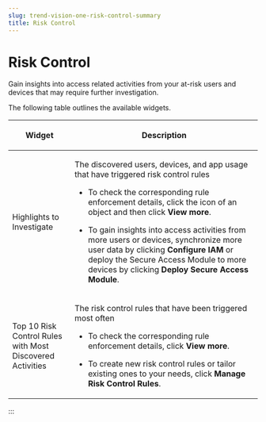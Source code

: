 ```yaml
---
slug: trend-vision-one-risk-control-summary
title: Risk Control
---
```

# Risk Control

Gain insights into access related activities from your at-risk users and devices that may require further investigation.

The following table outlines the available widgets.

<table>
<colgroup>
<col style="width: 25%" />
<col style="width: 75%" />
</colgroup>
<thead>
<tr>
<th><p>Widget</p></th>
<th><p>Description</p></th>
</tr>
</thead>
<tbody>
<tr>
<td><p>Highlights to Investigate</p></td>
<td><p>The discovered users, devices, and app usage that have triggered risk control rules</p>
<ul>
<li><p>To check the corresponding rule enforcement details, click the icon of an object and then click <strong>View more</strong>.</p></li>
<li><p>To gain insights into access activities from more users or devices, synchronize more user data by clicking <strong>Configure IAM</strong> or deploy the Secure Access Module to more devices by clicking <strong>Deploy Secure Access Module</strong>.</p></li>
</ul></td>
</tr>
<tr>
<td><p>Top 10 Risk Control Rules with Most Discovered Activities</p></td>
<td><p>The risk control rules that have been triggered most often</p>
<ul>
<li><p>To check the corresponding rule enforcement details, click <strong>View more</strong>.</p></li>
<li><p>To create new risk control rules or tailor existing ones to your needs, click <strong>Manage Risk Control Rules</strong>.</p></li>
</ul></td>
</tr>
</tbody>
</table>
:::
